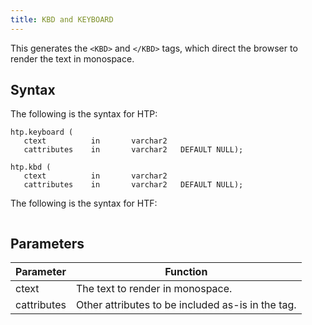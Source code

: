 ```yaml
---
title: KBD and KEYBOARD
---
```


This generates the `<KBD>` and `</KBD>` tags, which direct the browser to render the text in monospace.

## Syntax

The following is the syntax for HTP:
```
htp.keyboard (
   ctext          in       varchar2
   cattributes    in       varchar2   DEFAULT NULL);

htp.kbd (
   ctext          in       varchar2
   cattributes    in       varchar2   DEFAULT NULL);
```

The following is the syntax for HTF:
```

```

## Parameters

| Parameter | Function |
| --------- | -------- |
| ctext | The text to render in monospace. |
| cattributes | Other attributes to be included as-is in the tag. |